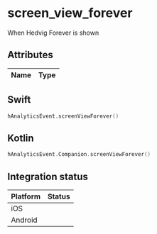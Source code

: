 
# screen_view_forever
When Hedvig Forever is shown

## Attributes

| Name      | Type |
| ----------- | ----------- |


## Swift

```swift
hAnalyticsEvent.screenViewForever()
```

## Kotlin

```kotlin
hAnalyticsEvent.Companion.screenViewForever()
```

## Integration status

| Platform      | Status |
| ----------- | ----------- |
| iOS      | <GithubStatus query="hAnalyticsEvent.screenViewForever in:file repo:HedvigInsurance/Ugglan" />       |
| Android      | <GithubStatus query="hAnalyticsEvent.Companion.screenViewForever in:file repo:HedvigInsurance/Android" />       |